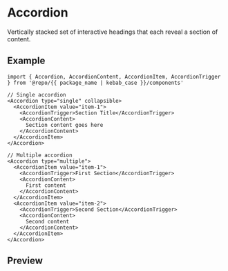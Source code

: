 
<Meta of={Stories} />

# Accordion

Vertically stacked set of interactive headings that each reveal a section of content.

## Example

```tsx
import { Accordion, AccordionContent, AccordionItem, AccordionTrigger } from '@repo/{{ package_name | kebab_case }}/components'

// Single accordion
<Accordion type="single" collapsible>
  <AccordionItem value="item-1">
    <AccordionTrigger>Section Title</AccordionTrigger>
    <AccordionContent>
      Section content goes here
    </AccordionContent>
  </AccordionItem>
</Accordion>

// Multiple accordion
<Accordion type="multiple">
  <AccordionItem value="item-1">
    <AccordionTrigger>First Section</AccordionTrigger>
    <AccordionContent>
      First content
    </AccordionContent>
  </AccordionItem>
  <AccordionItem value="item-2">
    <AccordionTrigger>Second Section</AccordionTrigger>
    <AccordionContent>
      Second content
    </AccordionContent>
  </AccordionItem>
</Accordion>
```

## Preview

<Primary />
